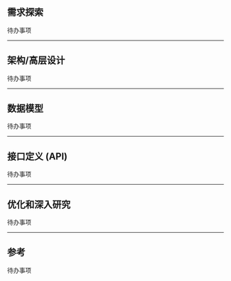 ## 需求探索

待办事项

***

## 架构/高层设计

待办事项

***

## 数据模型

待办事项

***

## 接口定义 (API)

待办事项

***

## 优化和深入研究

待办事项

***

## 参考

待办事项
